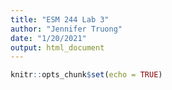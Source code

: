 ```yaml
---
title: "ESM 244 Lab 3"
author: "Jennifer Truong"
date: "1/20/2021"
output: html_document
---
```


```r
knitr::opts_chunk$set(echo = TRUE)
```

